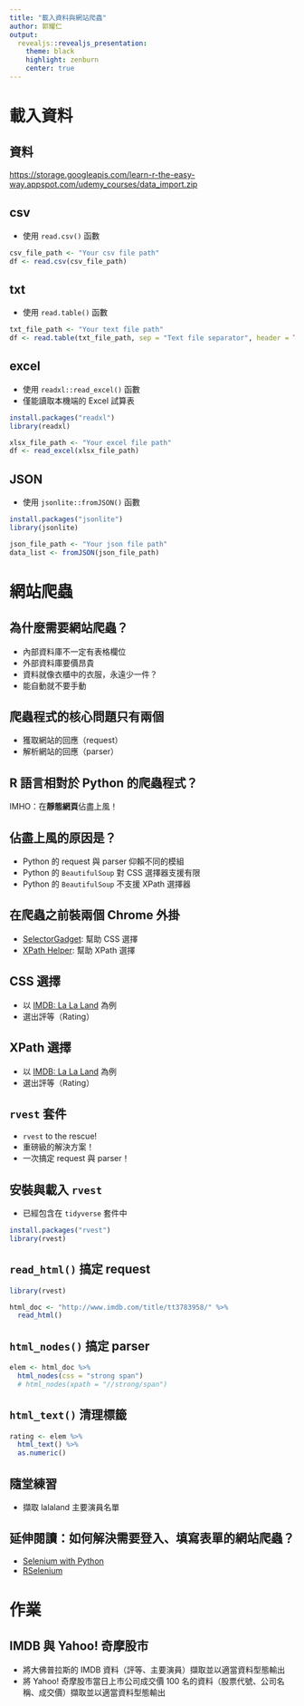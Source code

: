 ```yaml
---
title: "載入資料與網站爬蟲"
author: 郭耀仁
output: 
  revealjs::revealjs_presentation:
    theme: black
    highlight: zenburn
    center: true
---
```


# 載入資料

## 資料

<https://storage.googleapis.com/learn-r-the-easy-way.appspot.com/udemy_courses/data_import.zip>

## csv

- 使用 `read.csv()` 函數

```r
csv_file_path <- "Your csv file path"
df <- read.csv(csv_file_path)
```

## txt

- 使用 `read.table()` 函數

```r
txt_file_path <- "Your text file path"
df <- read.table(txt_file_path, sep = "Text file separator", header = TRUE)
```

## excel

- 使用 `readxl::read_excel()` 函數
- 僅能讀取本機端的 Excel 試算表

```r
install.packages("readxl")
library(readxl)

xlsx_file_path <- "Your excel file path"
df <- read_excel(xlsx_file_path)
```

## JSON

- 使用 `jsonlite::fromJSON()` 函數

```r
install.packages("jsonlite")
library(jsonlite)

json_file_path <- "Your json file path"
data_list <- fromJSON(json_file_path)
```

# 網站爬蟲

## 為什麼需要網站爬蟲？

- 內部資料庫不一定有表格欄位
- 外部資料庫要價昂貴
- 資料就像衣櫃中的衣服，永遠少一件？
- 能自動就不要手動

## 爬蟲程式的核心問題只有兩個

- 獲取網站的回應（request）
- 解析網站的回應（parser）

## R 語言相對於 Python 的爬蟲程式？

IMHO：在**靜態網頁**佔盡上風！

## 佔盡上風的原因是？

- Python 的 request 與 parser 仰賴不同的模組
- Python 的 `BeautifulSoup` 對 CSS 選擇器支援有限
- Python 的 `BeautifulSoup` 不支援 XPath 選擇器

## 在爬蟲之前裝兩個 Chrome 外掛

- [SelectorGadget](https://chrome.google.com/webstore/detail/selectorgadget/mhjhnkcfbdhnjickkkdbjoemdmbfginb?hl=zh-TW): 幫助 CSS 選擇
- [XPath Helper](https://chrome.google.com/webstore/detail/xpath-helper/hgimnogjllphhhkhlmebbmlgjoejdpjl?hl=zh-TW): 幫助 XPath 選擇

## CSS 選擇

- 以 [IMDB: La La Land](http://www.imdb.com/title/tt3783958/) 為例
- 選出評等（Rating）

## XPath 選擇

- 以 [IMDB: La La Land](http://www.imdb.com/title/tt3783958/) 為例
- 選出評等（Rating）

## `rvest` 套件

- `rvest` to the rescue!
- 重磅級的解決方案！
- 一次搞定 request 與 parser！

## 安裝與載入 `rvest`

- 已經包含在 `tidyverse` 套件中

```r
install.packages("rvest")
library(rvest)
```

## `read_html()` 搞定 request

```r
library(rvest)

html_doc <- "http://www.imdb.com/title/tt3783958/" %>%
  read_html()
```

## `html_nodes()` 搞定 parser

```r
elem <- html_doc %>%
  html_nodes(css = "strong span")
  # html_nodes(xpath = "//strong/span")
```

## `html_text()` 清理標籤

```r
rating <- elem %>%
  html_text() %>%
  as.numeric()
```

## 隨堂練習

- 擷取 lalaland 主要演員名單

## 延伸閱讀：如何解決需要登入、填寫表單的網站爬蟲？

- [Selenium with Python](http://selenium-python.readthedocs.io/)
- [RSelenium](https://cran.r-project.org/web/packages/RSelenium/vignettes/RSelenium-basics.html)

# 作業

## IMDB 與 Yahoo! 奇摩股市

- 將大佛普拉斯的 IMDB 資料（評等、主要演員）擷取並以適當資料型態輸出
- 將 Yahoo! 奇摩股市當日上市公司成交價 100 名的資料（股票代號、公司名稱、成交價）擷取並以適當資料型態輸出
